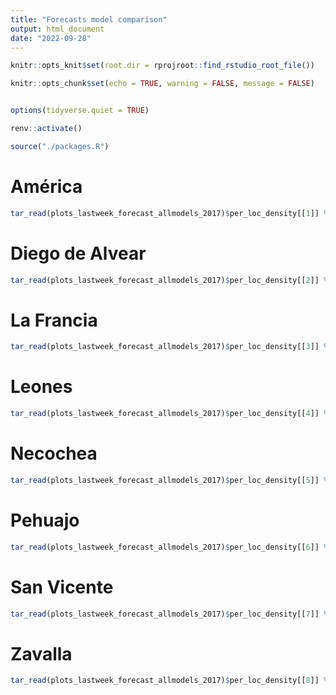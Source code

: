 ```yaml
---
title: "Forecasts model comparison"
output: html_document
date: "2022-09-28"
---
```


```r

knitr::opts_knit$set(root.dir = rprojroot::find_rstudio_root_file())

knitr::opts_chunk$set(echo = TRUE, warning = FALSE, message = FALSE)


options(tidyverse.quiet = TRUE)
```


```r

renv::activate()

source("./packages.R")

```

# América

```r

tar_read(plots_lastweek_forecast_allmodels_2017)$per_loc_density[[1]] %>% ggplotly
```

# Diego de Alvear

```r

tar_read(plots_lastweek_forecast_allmodels_2017)$per_loc_density[[2]] %>% ggplotly
```

# La Francia

```r

tar_read(plots_lastweek_forecast_allmodels_2017)$per_loc_density[[3]] %>% ggplotly
```

# Leones

```r

tar_read(plots_lastweek_forecast_allmodels_2017)$per_loc_density[[4]] %>% ggplotly
```

# Necochea

```r

tar_read(plots_lastweek_forecast_allmodels_2017)$per_loc_density[[5]] %>% ggplotly
```

# Pehuajo

```r

tar_read(plots_lastweek_forecast_allmodels_2017)$per_loc_density[[6]] %>% ggplotly
```

# San Vicente

```r

tar_read(plots_lastweek_forecast_allmodels_2017)$per_loc_density[[7]] %>% ggplotly
```

# Zavalla

```r

tar_read(plots_lastweek_forecast_allmodels_2017)$per_loc_density[[8]] %>% ggplotly
```
